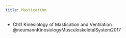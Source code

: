 ```yaml
---
title: Mastication
---
```




:::{.callout title="to read"}

- Ch11 Kinesiology of Mastication and Ventilation @neumannKinesiologyMusculoskeletalSystem2017

:::
